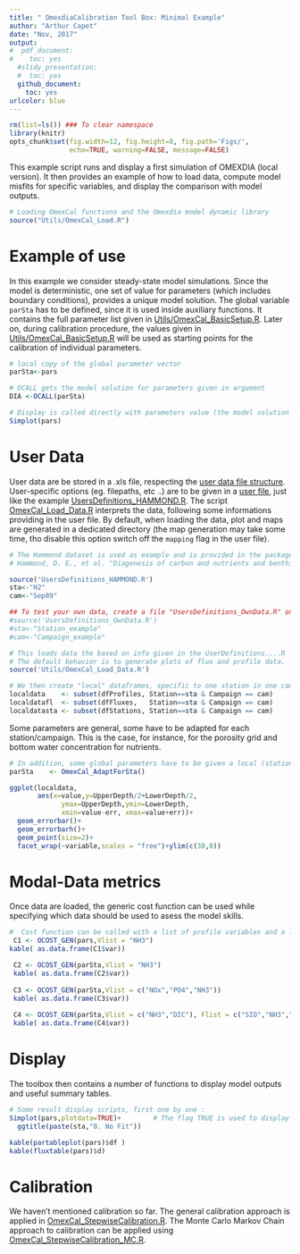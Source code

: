 ```yaml
---
title: " OmexdiaCalibration Tool Box: Minimal Example"
author: "Arthur Capet"
date: "Nov, 2017"
output: 
#  pdf_document:
#    toc: yes
  #slidy_presentation:
  #  toc: yes
  github_document:
    toc: yes
urlcolor: blue
---
```


```r
rm(list=ls()) ### To clear namespace
library(knitr)
opts_chunk$set(fig.width=12, fig.height=8, fig.path='Figs/',
               echo=TRUE, warning=FALSE, message=FALSE)
```

This example script runs and display a first simulation of OMEXDIA (local version).
It then provides an example of how to load data, compute model misfits for specific variables, 
and display the comparison with model outputs.

```r
# Loading OmexCal functions and the Omexdia model dynamic library
source("Utils/OmexCal_Load.R")
```

# Example of use

In this example we consider steady-state model simulations. 
Since the model is deterministic, one set of value for parameters (which includes boundary conditions), provides a unique model solution.
The global variable `parSta` has to be defined, since it is used inside auxiliary functions.
It contains the full parameter list given in [Utils/OmexCal_BasicSetup.R](Utils/OmexCal_BasicSetup.R). 
Later on, during calibration procedure, the values given in [Utils/OmexCal_BasicSetup.R](Utils/OmexCal_BasicSetup.R) will be used as starting points for the calibration of individual parameters. 

```r
# local copy of the global parameter vector
parSta<-pars

# OCALL gets the model solution for parameters given in argument
DIA <-OCALL(parSta)

# Display is called directly with parameters value (the model solution is computed internally)
Simplot(pars)
```

#  User Data

User data are be stored in a .xls file, respecting the [user data file structure](wiki/Data-Preparation).
User-specific options (eg. filepaths, etc ..) are to be given in a [user file](wiki/User-Definitions-File), just like the example [UsersDefinitions_HAMMOND.R](UsersDefinitions_HAMMOND.R).
The script [OmexCal_Load_Data.R](Utils/OmexCal_Load_Data.R) interprets the data, following some informations providing in the user file. 
By default, when loading the data, plot and maps are generated in a dedicated directory (the map generation may take some time, tho disable this option switch off the `mapping` flag in the user file).

```r

# The Hammond dataset is used as example and is provided in the package. 
# Hammond, D. E., et al. "Diagenesis of carbon and nutrients and benthic exchange in sediments of the Northern Adriatic Sea." Marine Chemistry 66.1-2 (1999): 53-79.

source('UsersDefinitions_HAMMOND.R')
sta<-"H2" 
cam<-"Sep89"

## To test your own data, create a file "UsersDefinitions_OwnData.R" on the basis of UsersDefinitions_HAMMOND.R, and uncomment the following lines
#source('UsersDefinitions_OwnData.R')
#sta<-"Station_example"
#cam<-"Campaign_example"

# This loads data the based on info given in the UserDefinitions....R
# The default behavior is to generate plots of flux and profile data.
source('Utils/OmexCal_Load_Data.R')

# We then create "local" dataframes, specific to one station in one campaign.
localdata    <- subset(dfProfiles, Station==sta & Campaign == cam)
localdatafl  <- subset(dfFluxes,   Station==sta & Campaign == cam)
localdatasta <- subset(dfStations, Station==sta & Campaign == cam)
```

Some parameters are general, some have to be adapted for each station/campaign.
This is the case, for instance, for the porosity grid and bottom water concentration for nutrients.

```r
# In addition, some global parameters have to be given a local (station+campaign) value
parSta    <- OmexCal_AdaptForSta()

ggplot(localdata,
       aes(x=value,y=UpperDepth/2+LowerDepth/2,
             ymax=UpperDepth,ymin=LowerDepth,
             xmin=value-err, xmax=value+err))+
  geom_errorbar()+
  geom_errorbarh()+
  geom_point(size=2)+
  facet_wrap(~variable,scales = "free")+ylim(c(30,0))

```

# Modal-Data metrics

Once data are loaded, the generic cost function can be used while specifying which data should be used to asess the model skills.
```r
#  Cost function can be called with a list of profile variables and a list of flux variables
 C1 <- OCOST_GEN(pars,Vlist = "NH3")
kable( as.data.frame(C1$var))

 C2 <- OCOST_GEN(parSta,Vlist = "NH3")
 kable( as.data.frame(C2$var))
 
 C3 <- OCOST_GEN(parSta,Vlist = c("NOx","PO4","NH3"))
 kable( as.data.frame(C3$var))
 
 C4 <- OCOST_GEN(parSta,Vlist = c("NH3","DIC"), Flist = c("SIO","NH3","NOx"))
 kable( as.data.frame(C4$var))

```

# Display 

The toolbox then contains a number of functions to display model outputs and useful summary tables.
```r
# Some result display scripts, first one by one : 
Simplot(pars,plotdata=TRUE)+        # The flag TRUE is used to display the data along model outputs
  ggtitle(paste(sta,"0. No Fit"))

kable(partableplot(pars)$df )
kable(fluxtable(pars)$d)

```


# Calibration

We haven't mentioned calibration so far.
The general calibration approach is applied in [OmexCal_StepwiseCalibration.R](OmexCal_StepwiseCalibration.R).
The Monte Carlo Markov Chain approach to calibration can be applied using [OmexCal_StepwiseCalibration_MC.R](OmexCal_StepwiseCalibration_MC.R).
